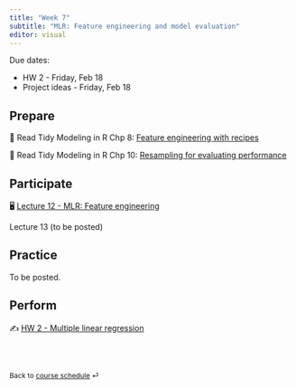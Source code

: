 ```yaml
---
title: "Week 7"
subtitle: "MLR: Feature engineering and model evaluation"
editor: visual
---
```


::: callout-important
Due dates:

-   HW 2 - Friday, Feb 18
-   Project ideas - Friday, Feb 18
:::

## Prepare

📖 Read Tidy Modeling in R Chp 8: [Feature engineering with recipes](https://www.tmwr.org/recipes.html)

📖 Read Tidy Modeling in R Chp 10: [Resampling for evaluating performance](https://www.tmwr.org/resampling.html)

## Participate

🖥️ [Lecture 12 - MLR: Feature engineering](/slides/lec-12.html)

Lecture 13 (to be posted)

## Practice

To be posted.

## Perform

✍️ [HW 2 - Multiple linear regression](/hw/hw-2.html)

<br><br>

::: {style="font-size: 0.875em;"}
Back to [course schedule](/ "Course schedule") ⏎
:::
